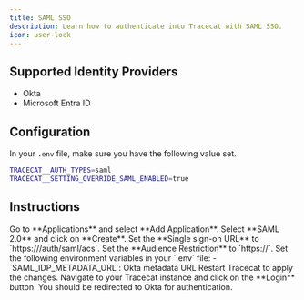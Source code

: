 ```yaml
---
title: SAML SSO
description: Learn how to authenticate into Tracecat with SAML SSO.
icon: user-lock
---
```


## Supported Identity Providers

- Okta
- Microsoft Entra ID

## Configuration

In your `.env` file, make sure you have the following value set.

```bash
TRACECAT__AUTH_TYPES=saml
TRACECAT__SETTING_OVERRIDE_SAML_ENABLED=true
```

## Instructions

<Steps>
    <Step title="Create an SAML app">
        Go to **Applications** and select **Add Application**.
        Select **SAML 2.0** and click on **Create**.
    </Step>
    <Step title="Configure ACS endpoint">
        Set the **Single sign-on URL** to `https://<your-tracecat-instance>/auth/saml/acs`.
    </Step>
    <Step title="Configure Audience Restriction">
        Set the **Audience Restriction** to `https://<your-tracecat-instance>`.
    </Step>
    <Step title="Configure SAML settings in environment variables">
        Set the following environment variables in your `.env` file:
        - `SAML_IDP_METADATA_URL`: Okta metadata URL
    </Step>
    <Step title="Restart Tracecat instance">
        Restart Tracecat to apply the changes.
    </Step>
    <Step title="Test SSO configuration">
        Navigate to your Tracecat instance and click on the **Login** button.
        You should be redirected to Okta for authentication.
    </Step>
</Steps>
